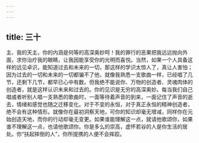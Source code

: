 ```yaml
---
---
---
```

title: 三十
---

主、我的天主，你的内涵是何等的高深奥妙呵！我的罪行的恶果把我远远抛向外面，求你治疗我的眼睛，让我因能享受你的光明而喜悦。当然，如果一个人具备这样的远见卓识，能知道过去和未来的一切，那这样的学识太惊人了，真让人害怕；因为过去的一切和未来的一切都骗不了他，就像我熟悉一支歌曲一样，已经唱了几节，还剩下几节，都早已心中有数。但我绝不能说你、万物的创造者、灵魂肉体的创造者，就是这样认识未来和过去的。你的见识是无穷的高深奥妙。每当我们自己唱或者听别人唱一支熟悉的歌曲时，一面等待着声音的到来，一面记住了声音的逝去，情绪和感觉也随之迁移变化。对于不变的永恒，对于真正永恒的精神创造者，绝不会有这种情形。就像你在最初洞察天地，可你的知识却毫无增减，同样你在元始创造天地，而你的行动却毫无变更。如果谁能理解这一点，就请他歌颂你，如果谁不理解这一点，也请他歌颂你。你是多么的崇高，虚怀若谷的人是你生活的居处。你“扶起摔倒的人”，你所提携的人便不会摔跤。